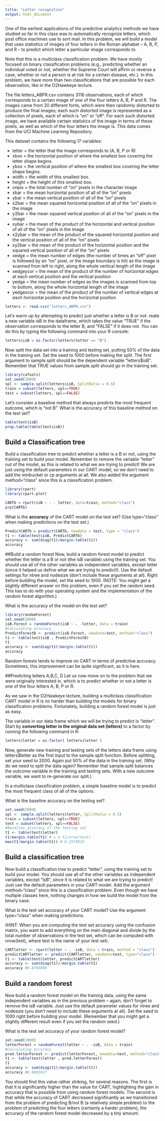 ```yaml
---
title: "Letter recognition"
output: html_document
---
```


One of the earliest applications of the predictive analytics methods we have studied so far in this class was to automatically recognize letters, which post office machines use to sort mail. In this problem, we will build a model that uses statistics of images of four letters in the Roman alphabet -- A, B, P, and R -- to predict which letter a particular image corresponds to.

Note that this is a multiclass classification problem. We have mostly focused on binary classification problems (e.g., predicting whether an individual voted or not, whether the Supreme Court will affirm or reverse a case, whether or not a person is at risk for a certain disease, etc.). In this problem, we have more than two classifications that are possible for each observation, like in the D2Hawkeye lecture. 

The file letters_ABPR.csv contains 3116 observations, each of which corresponds to a certain image of one of the four letters A, B, P and R. The images came from 20 different fonts, which were then randomly distorted to produce the final images; each such distorted image is represented as a collection of pixels, each of which is "on" or "off". For each such distorted image, we have available certain statistics of the image in terms of these pixels, as well as which of the four letters the image is. This data comes from the UCI Machine Learning Repository.

This dataset contains the following 17 variables:

* letter = the letter that the image corresponds to (A, B, P or R)
*  xbox = the horizontal position of where the smallest box covering the letter shape begins.
*  ybox = the vertical position of where the smallest box covering the letter shape begins.
*  width = the width of this smallest box.
*   height = the height of this smallest box.
*  onpix = the total number of "on" pixels in the character image
*  xbar = the mean horizontal position of all of the "on" pixels
*  ybar = the mean vertical position of all of the "on" pixels
*   x2bar = the mean squared horizontal position of all of the "on" pixels in the image
*   y2bar = the mean squared vertical position of all of the "on" pixels in the image
*   xybar = the mean of the product of the horizontal and vertical position of all of the "on" pixels in the image
*   x2ybar = the mean of the product of the squared horizontal position and the vertical position of all of the "on" pixels
*  xy2bar = the mean of the product of the horizontal position and the squared vertical position of all of the "on" pixels
*   xedge = the mean number of edges (the number of times an "off" pixel is followed by an "on" pixel, or the image boundary is hit) as the image is scanned from left to right, along the whole vertical length of the image
*   xedgeycor = the mean of the product of the number of horizontal edges at each vertical position and the vertical position
*   yedge = the mean number of edges as the images is scanned from top to bottom, along the whole horizontal length of the image
*   yedgexcor = the mean of the product of the number of vertical edges at each horizontal position and the horizontal position

```r
letters <- read.csv("letters_ABPR.csv")
```

Let's warm up by attempting to predict just whether a letter is B or not.
reate a new variable isB in the dataframe, which takes the value "TRUE" if the observation corresponds to the letter B, and "FALSE" if it does not. You can do this by typing the following command into your R console:



```r
letters$isB = as.factor(letters$letter == "B")
```

Now split the data set into a training and testing set, putting 50% of the data in the training set. Set the seed to 1000 before making the split. The first argument to sample.split should be the dependent variable "letters$isB". Remember that TRUE values from sample.split should go in the training set.

```r
library(caTools) 
set.seed(1000)
spl <- sample.split(letters$isB, SplitRatio = 0.5)
train = subset(letters, spl==TRUE)
test = subset(letters, spl==FALSE)
```

Let's consider a baseline method that always predicts the most frequent outcome, which is "not B". What is the accuracy of this baseline method on the test set?
```r
table(test$isB)
prop.table(table(test$isB))
```

## Build a Classification tree

Build a classification tree to predict whether a letter is a B or not, using the training set to build your model. Remember to remove the variable "letter" out of the model, as this is related to what we are trying to predict! 
We are just using the default parameters in our CART model, so we don't need to add the minbucket or cp arguments at all. We also added the argument method="class" since this is a classification problem.


```r
library(rpart)
library(rpart.plot)

CARTb = rpart(isB ~ . - letter, data=train, method="class")
prp(CARTb)
```
What is the **accuracy** of the CART model on the test set? (Use type="class" when making predictions on the test set.)
```r
PredictCARTb = predict(CARTb, newdata = test, type = "class") 
t1 <- table(test$isB, PredictCARTb)
accuracy <- sum(diag(t1)/margin.table(t1))
accuracy
```

##Build a random forest
Now, build a random forest model to predict whether the letter is a B or not (the isB variable) using the training set. You should use all of the other variables as independent variables, except letter (since it helped us define what we are trying to predict!). Use the default settings for ntree and nodesize (don't include these arguments at all). Right before building the model, set the seed to 1000. (NOTE: You might get a slightly different answer on this problem, even if you set the random seed. This has to do with your operating system and the implementation of the random forest algorithm.)

What is the accuracy of the model on the test set?
```r
library(randomForest)
set.seed(1000)
isB.Forest = randomForest(isB ~ . -letter, data = train)
#Calculating accuracy
PredictForestB <- predict(isB.Forest, newdata=test, method="class")
t1 <- table(test$isB , PredictForestB)
t1
accuracy <- sum(diag(t1)/margin.table(t1))
accuracy
```
Random forests tends to improve on CART in terms of predictive accuracy. Sometimes, this improvement can be quite significant, as it is here.

##Predicting letters A,B,C, D
Let us now move on to the problem that we were originally interested in, which is to predict whether or not a letter is one of the four letters A, B, P or R.

As we saw in the D2Hawkeye lecture, building a multiclass classification CART model in R is no harder than building the models for binary classification problems. Fortunately, building a random forest model is just as easy.

The variable in our data frame which we will be trying to predict is "letter". Start by **converting letter in the original data set (letters)** to a factor by running the following command in R:
```r
letters$letter = as.factor( letters$letter )
```

Now, generate new training and testing sets of the letters data frame using letters$letter as the first input to the sample.split function. Before splitting, set your seed to 2000. Again put 50% of the data in the training set. (Why do we need to split the data again? Remember that sample.split balances the outcome variable in the training and testing sets. With a new outcome variable, we want to re-generate our split.)

In a multiclass classification problem, a simple baseline model is to predict the most frequent class of all of the options.

What is the baseline accuracy on the testing set?

```r
set.seed(2000)
spl <- sample.split(letters$letter, SplitRatio = 0.5)
train = subset(letters, spl==TRUE)
test = subset(letters, spl==FALSE)
#Baseline accuracy of the testing set
t1 <- table(test$letter)
t1/margin.table(t1) # = a t1/nrow(test)
max(t1/margin.table(t1)) # 0.2573813
```

## Build a classification tree
Now build a classification tree to predict "letter", using the training set to build your model. You should use all of the other variables as independent variables, except "isB", since it is related to what we are trying to predict! Just use the default parameters in your CART model. Add the argument method="class" since this is a classification problem. Even though we have multiple classes here, nothing changes in how we build the model from the binary case.

What is the test set accuracy of your CART model? Use the argument type="class" when making predictions.

(HINT: When you are computing the test set accuracy using the confusion matrix, you want to add everything on the main diagonal and divide by the total number of observations in the test set, which can be computed with nrow(test), where test is the name of your test set). 

```r
CARTletter <- rpart(letter ~ . -isB, data = train, method = "class")
predictCARTletter <- predict(CARTletter, newdata=test, type="class")
t1 <- table(test$letter, predictCARTletter)
accuracy <- sum(diag(t1))/margin.table(t1)
accuracy #0.8786906
```

## Build a random forest
Now build a random forest model on the training data, using the same independent variables as in the previous problem -- again, don't forget to remove the isB variable. Just use the default parameter values for ntree and nodesize (you don't need to include these arguments at all). Set the seed to 1000 right before building your model. (Remember that you might get a slightly different result even if you set the random seed.)

What is the test set accuracy of your random forest model? 
```r
set.seed(1000)
letterForest = randomForest(letter ~ . -isB, data = train)
#Calculating accuracy
pred.letterForest <- predict(letterForest, newdata=test, method="class")
t1 <- table(test$letter , pred.letterForest)
t1
accuracy <- sum(diag(t1)/margin.table(t1))
accuracy #0.9801027
```

You should find this value rather striking, for several reasons. The first is that it is significantly higher than the value for CART, highlighting the gain in accuracy that is possible from using random forest models. The second is that while the accuracy of CART decreased significantly as we transitioned from the problem of predicting B/not B (a relatively simple problem) to the problem of predicting the four letters (certainly a harder problem), the accuracy of the random forest model decreased by a tiny amount.